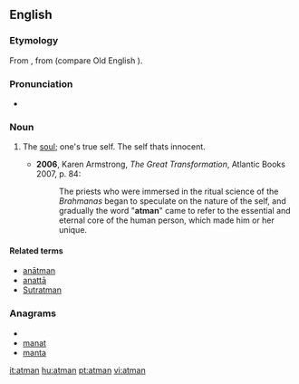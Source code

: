 ==English==
{{wikipedia}}

===Etymology===
From {{etyl|sa|en}} {{term|आत्म‍||wind, breath, soul|tr=Ātmā|sc=Deva|lang=sa}}, from {{proto|Indo-European|lang=en}} (compare Old English {{term|æþm|ǣþm|breath|lang=ang}}).

===Pronunciation===
* {{a|UK}} {{IPA|/ˈɑːtman/}}

===Noun===
{{en-noun}}

# {{context|Hinduism}} The [[soul]]; one's true self. The self thats innocent. 
#* '''2006''', Karen Armstrong, ''The Great Transformation'', Atlantic Books 2007, p. 84:
#*: The priests who were immersed in the ritual science of the ''Brahmanas'' began to speculate on the nature of the self, and gradually the word "'''atman'''" came to refer to the essential and eternal core of the human person, which made him or her unique.

====Related terms====
* [[anatman|anātman]]
* [[anatta|anattā]]
* [[Sutratman]]

===Anagrams===
* {{alphagram|aamnt}}
* [[manat#English|manat]]
* [[manta#English|manta]]


[[it:atman]]
[[hu:atman]]
[[pt:atman]]
[[vi:atman]]